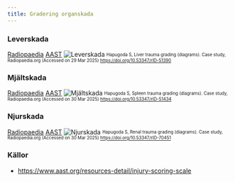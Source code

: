 ```yaml
---
title: Gradering organskada
---
```


### Leverskada
[Radiopaedia](https://radiopaedia.org/articles/aast-liver-injury-scale?lang=us)
[AAST](https://www.aast.org/resources-detail/injury-scoring-scale#liver)
![Leverskada](https://prod-images-static.radiopaedia.org/images/44955209/9b54ec4db08e75b767da356bf6ba77_big_gallery.jpeg)
<sub><sup>Hapugoda S, Liver trauma grading (diagrams). Case study, Radiopaedia.org (Accessed on 29 Mar 2025) https://doi.org/10.53347/rID-51390</sup></sub>
### Mjältskada
[Radiopaedia](https://radiopaedia.org/articles/aast-spleen-injury-scale?lang=us)
[AAST](https://www.aast.org/resources-detail/injury-scoring-scale#spleen)
![Mjältskada](https://prod-images-static.radiopaedia.org/images/44955387/b623955bb481663ee84211b08cee05_big_gallery.jpeg)
<sub><sup>Hapugoda S, Spleen trauma grading (diagrams). Case study, Radiopaedia.org (Accessed on 30 Mar 2025) https://doi.org/10.53347/rID-51434</sup></sub>

### Njurskada
[Radiopaedia](https://radiopaedia.org/articles/aast-kidney-injury-scale?lang=us)
[AAST](https://www.aast.org/resources-detail/injury-scoring-scale#kidney)
![Njurskada](https://prod-images-static.radiopaedia.org/images/51423889/27ee6357966d57e60025316afecc53_big_gallery.jpeg)
<sub><sup>Hapugoda S, Renal trauma grading (diagrams). Case study, Radiopaedia.org (Accessed on 30 Mar 2025) https://doi.org/10.53347/rID-70451</sup></sub>

### Källor
- https://www.aast.org/resources-detail/injury-scoring-scale